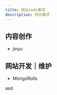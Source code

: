 ```yaml
---
title: 网站todo事项
description: 待办事项
---
```



## 内容创作 <Badge text="todo" variant="caution" />

- jinyu

## 网站开发｜维护 <Badge text="todo" variant="success" />

- MongoRolls

<div>asd</div>
